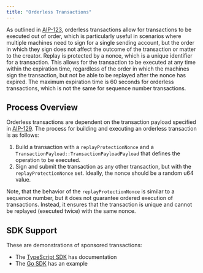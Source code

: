 ```yaml
---
title: "Orderless Transactions"
---
```


As outlined
in [AIP-123](https://github.com/aptos-foundation/AIPs/blob/main/aips/aip-123.md),
orderless transactions allow for transactions to be executed out of order, which
is particularly useful in scenarios where multiple machines need to sign for a
single sending account, but the order in which they sign does not affect the
outcome of the transaction or matter to the creator.  Replay is protected by a
nonce, which is a unique identifier for a transaction.  This allows for the
transaction to be executed at any time within the expiration time, regardless of
the order in which the machines sign the transaction, but not be able to be
replayed after the nonce has expired.  The maximum expiration time is 60 seconds
for orderless transactions, which is not the same for sequence number
transactions.

## Process Overview

Orderless transactions are dependent on the transaction payload specified in
[AIP-129](https://github.com/aptos-foundation/AIPs/blob/main/aips/aip-129.md).
The process for building and executing an orderless transaction is as follows:

1. Build a transaction with a `replayProtectionNonce` and a `TransactionPayload::TransactionPayloadPayload` that defines the operation to be executed.
2. Sign and submit the transaction as any other transaction, but with the
   `replayProtectionNonce` set.  Ideally, the nonce should be a random u64 value.

Note, that the behavior of the `replayProtectionNonce` is similar to a sequence
number, but it does not guarantee ordered execution of transactions. Instead, it
ensures that the transaction is unique and cannot be replayed (executed twice)
with the same nonce.

## SDK Support

These are demonstrations of sponsored transactions:

- The [TypeScript SDK](../../../build/sdks/ts-sdk/building-transactions/orderless-transactions) has documentation
- The [Go SDK](https://github.com/aptos-labs/aptos-go-sdk/tree/main/examples/orderless_transaction) has an example
